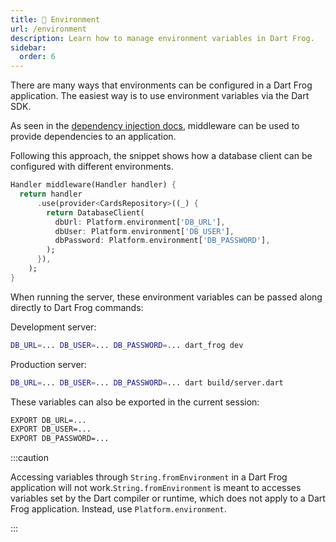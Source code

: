 ```yaml
---
title: 🌱 Environment
url: /environment
description: Learn how to manage environment variables in Dart Frog.
sidebar:
  order: 6
---
```


There are many ways that environments can be configured in a Dart Frog
application. The easiest way is to use environment variables via the Dart SDK.

As seen in the [dependency injection docs](/basics/dependency-injection),
middleware can be used to provide dependencies to an application.

Following this approach, the snippet shows how a database client can be
configured with different environments.

```dart
Handler middleware(Handler handler) {
  return handler
      .use(provider<CardsRepository>((_) {
        return DatabaseClient(
          dbUrl: Platform.environment['DB_URL'],
          dbUser: Platform.environment['DB_USER'],
          dbPassword: Platform.environment['DB_PASSWORD'],
        );
      }),
    );
}
```

When running the server, these environment variables can be passed along
directly to Dart Frog commands:

Development server:

```bash
DB_URL=... DB_USER=... DB_PASSWORD=... dart_frog dev
```

Production server:

```bash
DB_URL=... DB_USER=... DB_PASSWORD=... dart build/server.dart
```

These variables can also be exported in the current session:

```bash
EXPORT DB_URL=...
EXPORT DB_USER=...
EXPORT DB_PASSWORD=...
```

:::caution

Accessing variables through `String.fromEnvironment` in a Dart Frog application
will not work.`String.fromEnvironment` is meant to accesses variables set by the
Dart compiler or runtime, which does not apply to a Dart Frog application.
Instead, use `Platform.environment`.

:::

